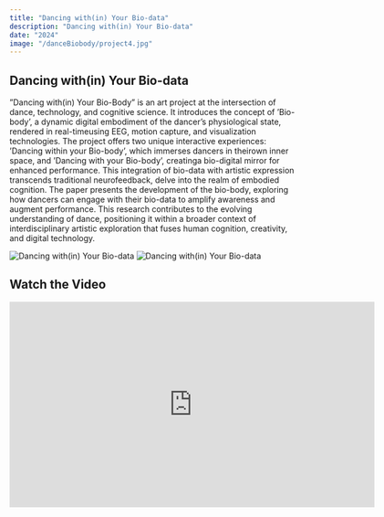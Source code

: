 ```yaml
---
title: "Dancing with(in) Your Bio-data"
description: "Dancing with(in) Your Bio-data"
date: "2024"
image: "/danceBiobody/project4.jpg"
---
```


## Dancing with(in) Your Bio-data

”Dancing with(in) Your Bio-Body” is an art project at the intersection of dance, technology, and cognitive science. It introduces the concept of ’Bio-body’, a dynamic digital embodiment of the dancer’s physiological state, rendered in real-timeusing EEG, motion capture, and visualization technologies. The project offers two unique interactive experiences: ’Dancing within your Bio-body’, which immerses dancers in theirown inner space, and ’Dancing with your Bio-body’, creatinga bio-digital mirror for enhanced performance. This integration of bio-data with artistic expression transcends traditional neurofeedback, delve into the realm of embodied cognition. The paper presents the development of the bio-body, exploring how dancers can engage with their bio-data to amplify awareness and augment performance. This research contributes to the evolving understanding of dance, positioning it within a broader context of interdisciplinary artistic exploration that fuses human cognition, creativity, and digital technology.

![Dancing with(in) Your Bio-data](/danceBiobody/project4_1.jpg)
![Dancing with(in) Your Bio-data](/danceBiobody/project4_2.jpg)

## Watch the Video

<iframe src="https://player.vimeo.com/video/866659029" width="640" height="360" frameborder="0" allow="autoplay; fullscreen; picture-in-picture" allowfullscreen></iframe>